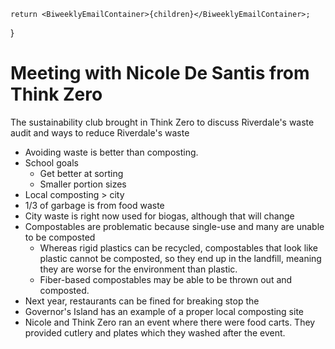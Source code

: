 	return <BiweeklyEmailContainer>{children}</BiweeklyEmailContainer>;
}

# Meeting with Nicole De Santis from Think Zero

The sustainability club brought in Think Zero to discuss Riverdale's waste audit and ways to reduce Riverdale's waste

* Avoiding waste is better than composting.
* School goals
	* Get better at sorting
	* Smaller portion sizes
* Local composting > city
* 1/3 of garbage is from food waste
* City waste is right now used for biogas, although that will change
* Compostables are problematic because single-use and many are unable to be composted
	* Whereas rigid plastics can be recycled, compostables that look like plastic cannot be composted, so they end up in the landfill, meaning they are worse for the environment than plastic.
	* Fiber-based compostables may be able to be thrown out and composted.
* Next year, restaurants can be fined for breaking stop the
* Governor's Island has an example of a proper local composting site
* Nicole and Think Zero ran an event where there were food carts. They provided cutlery and plates which they washed after the event.
